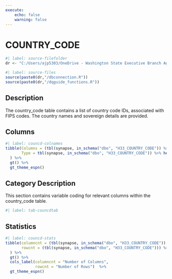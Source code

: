 ```yaml
---
execute:
    echo: false
    warning: false
---
```


# COUNTRY_CODE {.unnumbered}

```r
#| label: source-filefolder
dr <- "C:/Users/ajp5303/OneDrive - Washington State Executive Branch Agencies/source_scripts"
```

```r
#| label: source-files
source(paste0(dr,"/dbconnection.R"))
source(paste0(dr,"/dqguide_functions.R"))
```

## Description

The country_code table contains a list of country code IDs, associated with FIPS codes. The country names and sovereign details are provided.

## Columns

```r
#| label: councd-colnames
tibble(Columns = (tbl(synapse, in_schema("dbo", "H33_COUNTRY_CODE")) %>% colnames()),
       Type = tbl(synapse, in_schema("dbo", "H33_COUNTRY_CODE")) %>% head(1) %>% as_tibble() %>% sapply(class)
  ) %>%
  gt() %>%
  gt_theme_espn()
```

## Category Description

This section contains variable coding for relevant columns within the country_code table.

```r
#| label: tab-councdtab

```

## Statistics

```r
#| label: councd-stats
tibble(columncnt = (tbl(synapse, in_schema("dbo", "H33_COUNTRY_CODE")) %>% ncol()),
       rowcnt = (tbl(synapse, in_schema("dbo", "H33_COUNTRY_CODE"))) %>% nrow2()
  ) %>%
  gt() %>%
  cols_label(columncnt = "Number of Columns",
             rowcnt = "Number of Rows")  %>%
  gt_theme_espn()
```
